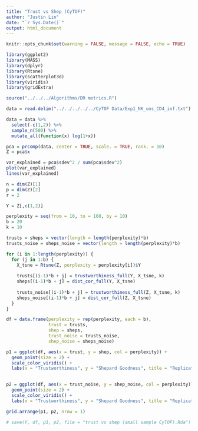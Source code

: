 ```yaml
---
title: "Trust vs Shep (CyTOF)"
author: "Justin Lin"
date: "`r Sys.Date()`"
output: html_document
---
```


```r
knitr::opts_chunk$set(warning = FALSE, message = FALSE, echo = TRUE)

library(ggplot2)
library(MASS)
library(dplyr)
library(Rtsne)
library(scatterplot3d)
library(viridis)
library(gridExtra)

source("../../../Algorithms/DR metrics.R")
```

```r
data = read.delim("../../../../../CyTOF Data/Exp1_NK_uns_CD4_inf.txt")

data = data %>%
  select(-c(1,2)) %>%
  sample_n(500) %>%
  mutate_all(function(x) log(1+x))
```

```r
pca = prcomp(data, center = TRUE, scale. = TRUE, rank. = 10)
Z = pca$x

var_explained = pca$sdev^2 / sum(pca$sdev^2)
plot(var_explained)
lines(var_explained)
```


```r
n = dim(Z)[1]
p = dim(Z)[2]
r = 2

Y = Z[,c(1,2)]
```

```r
perplexity = seq(from = 10, to = 160, by = 10)
b = 20
k = 10

trusts = sheps = vector(length = length(perplexity)*b)
trusts_noise = sheps_noise = vector(length = length(perplexity)*b)

for (i in 1:length(perplexity)) {
  for (j in 1:b) {
    X_tsne = Rtsne(Z, perplexity = perplexity[i])$Y
    
    trusts[(i-1)*b + j] = trustworthiness_full(Y, X_tsne, k)
    sheps[(i-1)*b + j] = dist_cor_full(Y, X_tsne)
    
    trusts_noise[(i-1)*b + j] = trustworthiness_full(Z, X_tsne, k)
    sheps_noise[(i-1)*b + j] = dist_cor_full(Z, X_tsne)
  }
}
```

```r
df = data.frame(perplexity = rep(perplexity, each = b),
                trust = trusts,
                shep = sheps,
                trust_noise = trusts_noise,
                shep_noise = sheps_noise)

p1 = ggplot(df, aes(x = trust, y = shep, col = perplexity)) + 
  geom_point(size = 2) + 
  scale_color_viridis() + 
  labs(x = "Trustworthiness", y = "Shepard Goodness", title = "Replicating Signal")
  

p2 = ggplot(df, aes(x = trust_noise, y = shep_noise, col = perplexity)) + 
  geom_point(size = 2) + 
  scale_color_viridis() + 
  labs(x = "Trustworthiness", y = "Shepard Goodness", title = "Replicating Signal + Noise")

grid.arrange(p1, p2, nrow = 1)
```

```r
# save(Y, df, p1, p2, file = "trust vs shep (small sample CyTOF).Rda")
```

